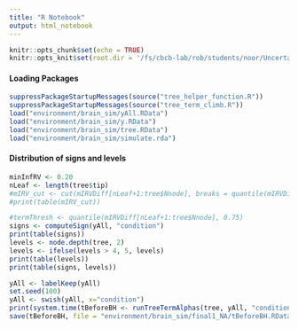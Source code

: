 ```yaml
---
title: "R Notebook"
output: html_notebook
---
```


```r
knitr::opts_chunk$set(echo = TRUE)
knitr::opts_knit$set(root.dir = '/fs/cbcb-lab/rob/students/noor/Uncertainity/treeTerminusScripts')
```


#### Loading Packages
```r
suppressPackageStartupMessages(source("tree_helper_function.R"))
suppressPackageStartupMessages(source("tree_term_climb.R"))
load("environment/brain_sim/yAll.RData")
load("environment/brain_sim/y.RData")
load("environment/brain_sim/tree.RData")
load("environment/brain_sim/simulate.rda")
```

#### Distribution of signs and levels
```r
minInfRV <- 0.20
nLeaf <- length(tree$tip)
#mIRV_cut <- cut(mIRVDiff[nLeaf+1:tree$Nnode], breaks = quantile(mIRVDiff[nLeaf+1:tree$Nnode], 0:4/4), include.lowest = T)
#print(table(mIRV_cut))

#termThresh <- quantile(mIRVDiff[nLeaf+1:tree$Nnode], 0.75)
signs <- computeSign(yAll, "condition")
print(table(signs))
levels <- node.depth(tree, 2)
levels <- ifelse(levels > 4, 5, levels)
print(table(levels))
print(table(signs, levels))
```

```r
yAll <- labelKeep(yAll)
set.seed(100)
yAll <- swish(yAll, x="condition")
print(system.time(tBeforeBH <- runTreeTermAlphas(tree, yAll, "condition", 0.20, pCutOff = 0.05, pChild = 0.05, runType = c("b"), corr = c("BH"), alphas = c(0.01, 0.05, 0.10), cores = 3, compPThresh = T, cSign = T, temp=T)))
save(tBeforeBH, file = "environment/brain_sim/final1_NA/tBeforeBH.RData")
```